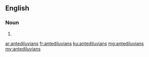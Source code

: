 ==English==

===Noun===
{{head|en|plural}}

# {{plural of|antediluvian|lang=en}}

[[ar:antediluvians]]
[[fr:antediluvians]]
[[ku:antediluvians]]
[[mg:antediluvians]]
[[my:antediluvians]]